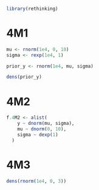 ```r
library(rethinking)
```

# 4M1

```r
mu <- rnorm(1e4, 0, 10)
sigma <- rexp(1e4, 1)

prior_y <- rnorm(1e4, mu, sigma)
```

```r
dens(prior_y)
```

# 4M2

```r
f.4M2 <- alist(
    y ~ dnorm(mu, sigma),
    mu ~ dnorm(0, 10),
    sigma ~ dexp(1)
  )
```

# 4M3

```r

dens(rnorm(1e4, 0, 3))

```

